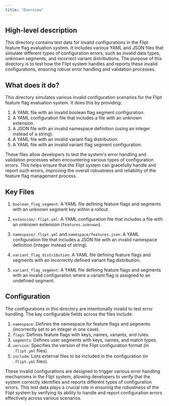 ```yaml
---
title: "Overview"
---
```


## High-level description
This directory contains test data for invalid configurations in the Flipt feature flag evaluation system. It includes various YAML and JSON files that simulate different types of configuration errors, such as invalid data types, unknown segments, and incorrect variant distributions. The purpose of this directory is to test how the Flipt system handles and reports these invalid configurations, ensuring robust error handling and validation processes.

## What does it do?
This directory simulates various invalid configuration scenarios for the Flipt feature flag evaluation system. It does this by providing:

1. A YAML file with an invalid boolean flag segment configuration.
2. A YAML configuration file that includes a file with an unknown extension.
3. A JSON file with an invalid namespace definition (using an integer instead of a string).
4. A YAML file with an invalid variant flag distribution.
5. A YAML file with an invalid variant flag segment configuration.

These files allow developers to test the system's error handling and validation processes when encountering various types of configuration errors. This helps ensure that the Flipt system can gracefully handle and report such errors, improving the overall robustness and reliability of the feature flag management process.

## Key Files

1. `boolean_flag_segment`: A YAML file defining feature flags and segments with an unknown segment key within a rollout.

2. `extension/.flipt.yml`: A YAML configuration file that includes a file with an unknown extension (`features.unknown`).

3. `namespace/.flipt.yml` and `namespace/features.json`: A YAML configuration file that includes a JSON file with an invalid namespace definition (integer instead of string).

4. `variant_flag_distribution`: A YAML file defining feature flags and segments with an incorrectly defined variant flag distribution.

5. `variant_flag_segment`: A YAML file defining feature flags and segments with an invalid configuration where a variant flag is assigned to an undefined segment.

## Configuration
The configurations in this directory are intentionally invalid to test error handling. The key configurable fields across the files include:

1. `namespace`: Defines the namespace for feature flags and segments (incorrectly set to an integer in one case).
2. `flags`: Defines feature flags with keys, names, variants, and rules.
3. `segments`: Defines user segments with keys, names, and match types.
4. `version`: Specifies the version of the Flipt configuration format (in `.flipt.yml` files).
5. `include`: Lists external files to be included in the configuration (in `.flipt.yml` files).

These invalid configurations are designed to trigger various error handling mechanisms in the Flipt system, allowing developers to verify that the system correctly identifies and reports different types of configuration errors. This test data plays a crucial role in ensuring the robustness of the Flipt system by verifying its ability to handle and report configuration errors effectively across various scenarios.